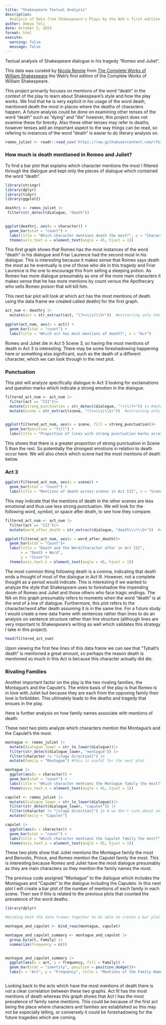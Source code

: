 ```yaml
---
title: "Shakespeare Textual Analysis"
description:
  Analysis of Data from Shakespeare's Plays by the Web's first edition of the Complete Works of William Shakespeare https://shakespeare.mit.edu 
author: Ameya Teli
date: October 2, 2024
format: html
execute: 
  warning: false
  message: false
---
```


Textual analysis of Shakespeare dialogue in his tragedy "Romeo and Juliet".

This data was curated by [Nicola Rennie](https://github.com/nrennie) from [The Complete Works of William Shakespeare](https://shakespeare.mit.edu) the Web's first edition of the Complete Works of William Shakespeare.

This project primarily focuses on mentions of the word "death" in the context of the play to learn about Shakespeare's style and how the play works. We find that he is very explicit in his usage of the word death, mentioned death the most in places where the deaths of characters happen. A future analysis could be done on examining other tenses of the word "death" such as "dying" and "die" however, this project does not examine these for brevity. Also these other tenses may refer to deaths, however tenses add an important aspect to the way things can be read, so refering to instances of the word "death" is easier to do literary analysis on.

```r
romeo_juliet <- readr::read_csv('https://raw.githubusercontent.com/rfordatascience/tidytuesday/master/data/2024/2024-09-17/romeo_juliet.csv')
```

### How much is death mentioned in Romeo and Juliet?

To find a bar plot that explains which character mentions the most I filtered through the dialogue and kept only the pieces of dialogue which contained the word "death".

```r
library(stringr)
library(dplyr)
library(tidyr)
library(ggplot2)

deathrj <- romeo_juliet |>
 filter(str_detect(dialogue, "death")) 
  

ggplot(deathrj, aes(x = character)) +
  geom_bar(stat = "count") + 
  labs(title = "Which character mentions death the most?", x = "Character") + 
  theme(axis.text.x = element_text(angle = 45, hjust = 1)) 
```

This first graph shows that Romeo has the most instances of the word "death" in his dialogue and Friar Laurence had the second most in his dialogue. This is interesting because it makes sense that Romeo says death the most as he eventually is one of those who die in this tragedy and Friar Laurence is the one to encourage this from selling a sleeping potion. As Romeo has more dialogue presumably as one of the more main characters it makes sense that he has more mentions by count versus the Apothecary who sells Romeo poison that will kill him.

This next bar plot will look at which act has the most mentions of death using the data frame we created called deathrj for the first graph.

```r
act_num <- deathrj |>
  mutate(act = str_extract(act, "(?<=\\s)\\S+"))  #extracting only the act number and not the words "Act" in front of it 
  
ggplot(act_num, aes(x = act)) + 
  geom_bar(stat = "count") + 
  labs(title = "Which act has most mentions of death?", x = "Act") 

```

Romeo and Juliet die in Act 5 Scene 3, so having the most mentions of death in Act 3 is interesting. There may be some foreshadowing happening here or something else significant, such as the death of a different character, which we can look through in the next plot.

### Punctuation

This plot will analyze specifically dialogue in Act 3 looking for exclamations and question marks which indicate a strong emotion in the dialogue.

```r
filtered_act_num <- act_num |>
  filter(act == "III")|>
  mutate(strong_punctuation = str_detect(dialogue, "!+|\\?+")) |> #detecting any of those punctuation marks 
  mutate(scene = str_extract(scene, "(?<=\\s)\\S+"))  #extracting only the scene number, not the word "Scene" 
  

ggplot(filtered_act_num, aes(x = scene, fill = strong_punctuation))+
  geom_bar(position = "fill") + 
  labs(title = "Proportion of lines with strong punctuation marks across scenes in Act III", x = "Scene", y = "Proportion")

```

This shows that there is a greater proportion of strong punctuation in Scene 5 than the rest. So potentially the strongest emotions in relation to death occur here. We will also check which scene had the most mentions of death below.

### Act 3

```r
ggplot(filtered_act_num, aes(x = scene)) +
  geom_bar(stat = "count") + 
  labs(title = "Mentions of death across scenes in Act III", x = "Scene", y = "Count")
```

This may indicate that the mentions of death in the other scenes are less emotional and thus use less strong punctuation. We will look for the following word, symbol, or space after death, to see how they compare.

```r
filtered_act_num <- act_num |>
  filter(act == "III")|>
  mutate(word_after_death = str_extract(dialogue, "death\\s*\\S+"))  #extracting moments when there is a word/character after death using spaces

ggplot(filtered_act_num, aes(x = word_after_death))+
  geom_bar(stat = "count")+
  labs(title = "Death and the Word/Character after in Act III", 
       x = "Death + Word", 
       y = "Count")+
  theme(axis.text.x = element_text(angle = 45, hjust = 1))
```

The most common thing following death is a comma, indicating that death ends a thought of most of the dialogue in Act III. However, not a complete thought as a period would indicate. This is interesting if we wanted to analyze the style that Shakespeare uses to foreshadow the impending doom of Romeo and Juliet and those others who face tragic endings. The NA on this graph presumably refers to moments when the word "death" is at the end of a line of dialogue. Furthermore, this plot refers to the character/word after death assuming it is in the same line. For a future study I would create a new data frame with sentences rather than lines to do an analysis on sentence structure rather than line structure (although lines are very important to Shakespeare's writing as well which validates this strategy I take in this project).

```r
head(filtered_act_num)
```

Upon viewing the first few lines of this data frame we can see that "Tybalt's death" is mentioned a great amount, so perhaps the reason death is mentioned so much in this Act is because this character actually did die.

### Rivaling Families

Another important factor on the play is the two rivaling families, the Montague's and the Capulet's. The entire basis of the play is that Romeo is in love with Juliet but because they are each from the opposing family their love is forbidden. This ultimately leads to the deaths and tragedy that ensues in the play.

Here is further analysis on how family names associate with mentions of death:

These next two plots analyze which characters mention the Montague's and the Capulet's the most.

```r

montague <- romeo_juliet |>
  mutate(dialogue_lower = str_to_lower(dialogue))|>
  filter(str_detect(dialogue_lower, "montague")) |>
  filter(character != "[stage direction]") |>
  mutate(Family = "Montague") #this is useful for the next plot 

montague |>
  ggplot(aes(x = character)) +
  geom_bar(stat = "count") + 
  labs(title = "Which character mentions the Montague family the most?", x = "Character") + 
  theme(axis.text.x = element_text(angle = 45, hjust = 1)) 

capulet <- romeo_juliet |>
  mutate(dialogue_lower = str_to_lower(dialogue))|>
  filter(str_detect(dialogue_lower, "capulet")) |>
  filter(character != "[stage direction]") |> # we don't care about setting the scene with stage directions, only the dialogue 
  mutate(Family = "Capulet")

capulet |>
  ggplot(aes(x = character)) +
  geom_bar(stat = "count") + 
  labs(title = "Which character mentions the Capulet family the most?", x = "Character") + 
  theme(axis.text.x = element_text(angle = 45, hjust = 1)) 
```

These two plots show that Juliet mentions the Montague family the most and Benvolio, Prince, and Romeo mention the Capulet family the most. This is interesting because Romeo and Juliet have the most dialogue presumably as they are main characters so they mention the family names the most.

The previous code assigned "Montague" to the dialogue which includes the Montagues and "Capulet" to the dialogue including the Capulets. In this next plot I will create a bar plot of the number of mentions of each family in each scene. Then see if this is related to the previous plots that counted the prevalence of the word deaths.

```r
library(dplyr)

#binding both the data frames together to be able to create a bar plot with the bars next to each other for each act 

montague_and_capulet <- bind_rows(montague, capulet)

montague_and_capulet_summary <- montague_and_capulet |>
  group_by(act, Family) |>
  summarize(frequency = n())
  

montague_and_capulet_summary |>
  ggplot(aes(x = act, y = frequency, fill = Family)) + 
  geom_bar(stat = "identity", position = position_dodge())+ 
  labs(x = "Act", y = "Frequency", title = "Mentions of the Family Names in each Act")



```

Looking back to the acts which have the most mentions of death there is not a clear correlation between these two graphs. Act III has the most mentions of death whereas this graph shows that Act I has the most prevalence of family name mentions. This could be because of the first act being the place where characters and families are established so this may not be especially telling, or conversely it could be foreshadowing for the future tragedies which are coming.
